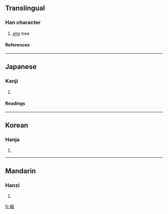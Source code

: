 {{see|榆}}

==Translingual==
===Han character===
{{Han char|rn=75|rad=木|as=09|sn=13|four=|canj=木人一女 (DOMV)}}
# [[elm]] tree
====References====
{{Han ref|kx=0540.120|dkj=15153|hdz=21253.010|uh=6961|ud=26977}}

----
==Japanese==
===Kanji===
{{ja-kanji|grade=|rs=木09}}
# {{defn|Japanese}} 
====Readings====
{{ja-readings|on=[[ゆ]] (yu)|kun=[[にれ]] (nire)}}

----
==Korean==
===Hanja===
{{ko-hanja|hangeul=[[유]]|eumhun=|rv=yu|mr=yu|y=yu}}
# {{defn|Korean}}

----
==Mandarin==
===Hanzi===
{{cmn-hanzi|pin=[[yú]] (yu2)|wg=yü<sup>2</sup>}}
# {{defn|Mandarin}}

[[fr:楡]]